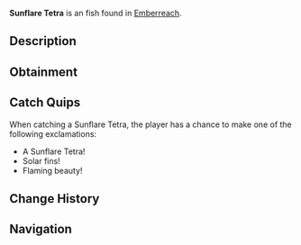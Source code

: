 {{FishInfobox
|image          = Sunflare Tetra.png
|rarity         = Uncommon
|sea            = Second Sea
|location       = [[Emberreach]]
|sublocation    = 
|sources        = Fishing Rod
|radar_location = 
|prog_speed     = -10
|xp             = 85
|weather        = Rain
|time           = Night
|season         = Summer
|bait           = Sapphire Krill
|base_weight    = 204
|base_value     = 179
|weight_range   = 117
|base_chance    = 68
|base_resil     = 49
}}
'''Sunflare Tetra''' is an {{Rarity|Uncommon}} fish found in [[Emberreach]].

== Description ==
{{Description|A vibrant fish, its fins radiating like the sun’s fleeting touch.|Bestiary Entry}}

== Obtainment ==
{{Description|It blazes where the warm rains ignite the dark.|Bestiary Hint}}
{{Fish Availability|
Emberreach/Surrounding Ocean
|top_rods      = 
Fast Rod\486254.06\386508.13;
Lucky Rod\477874.63\430532.11;
Adventurer's Rod\329032.69\400568.98;
Fungal Rod\311690.74\311690.74;
Antler Rod\298537.12\298537.12;
Free Spirit Rod\205529.23\156521.05;
Trident Rod\199881.34\178776.71;
Astralhook Rod\174632.33\92156.19;
Verdant Shear Rod\163993.61\149729.95;
Blazebringer Rod\163464.36\149151.8;
No-Life Rod\154917.93\145869.51;
Seraphic Rod\142619\127560.47;
Ethereal Prism Rod\137637.43\99421.18;
Challenger's Rod\136569.93\127795.05;
Rod Of The Forgotten Fang\135374.16\121620.94;
Depthseeker Rod\134870.89\133279.43;
Rod Of The Exalted One\133184.91\121600.89;
Avalanche Rod\132019.03\130786.35;
Volcanic Rod\130891.2\125799.38;
Rod Of The Depths\130478.08\119979.62;
Zeus Rod\130170.43\125106.65;
Steady Rod\108275.33\106479.97
|recommended   = Free Spirit Rod
}}

== Catch Quips ==
When catching a Sunflare Tetra, the player has a chance to make one of the following exclamations:
* A Sunflare Tetra!
* Solar fins!
* Flaming beauty!

== Change History ==
{{Change History|{{subst:Current Version}}}}

== Navigation ==
{{Fish Navbox|Emberreach}}